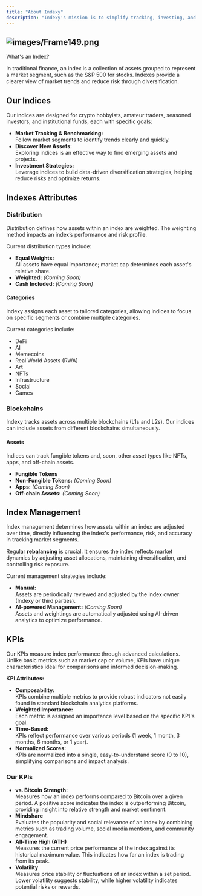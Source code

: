 ```yaml
---
title: "About Indexy"
description: "Indexy's mission is to simplify tracking, investing, and learning about crypto markets. Today, following crypto markets is outdated. With new sectors emerging across multiple blockchains, tracking individual coins isn't enough. We need smarter tools to spot trends, reduce risk, and understand market dynamics clearly."
---
```


## ![images/Frame149.png](/images/Frame149.png)

What's an Index?

In traditional finance, an index is a collection of assets grouped to represent a market segment, such as the S&P 500 for stocks. Indexes provide a clearer view of market trends and reduce risk through diversification.

## Our Indices

Our indices are designed for crypto hobbyists, amateur traders, seasoned investors, and institutional funds, each with specific goals:

- **Market Tracking & Benchmarking:**\
  Follow market segments to identify trends clearly and quickly.
- **Discover New Assets:**\
  Exploring indices is an effective way to find emerging assets and projects.
- **Investment Strategies:**\
  Leverage indices to build data-driven diversification strategies, helping reduce risks and optimize returns.

## Indexes Attributes

### Distribution

Distribution defines how assets within an index are weighted. The weighting method impacts an index’s performance and risk profile.

Current distribution types include:

- **Equal Weights:**\
  All assets have equal importance; market cap determines each asset's relative share.
- **Weighted:** _(Coming Soon)_
- **Cash Included:** _(Coming Soon)_

#### Categories

Indexy assigns each asset to tailored categories, allowing indices to focus on specific segments or combine multiple categories.

Current categories include:

- DeFi
- AI
- Memecoins
- Real World Assets (RWA)
- Art
- NFTs
- Infrastructure
- Social
- Games

### Blockchains

Indexy tracks assets across multiple blockchains (L1s and L2s). Our indices can include assets from different blockchains simultaneously.

#### Assets

Indices can track fungible tokens and, soon, other asset types like NFTs, apps, and off-chain assets.

- **Fungible Tokens**
- **Non-Fungible Tokens:** _(Coming Soon)_
- **Apps:** _(Coming Soon)_
- **Off-chain Assets:** _(Coming Soon)_

## Index Management

Index management determines how assets within an index are adjusted over time, directly influencing the index's performance, risk, and accuracy in tracking market segments.

Regular **rebalancing** is crucial. It ensures the index reflects market dynamics by adjusting asset allocations, maintaining diversification, and controlling risk exposure.

Current management strategies include:

- **Manual:**\
  Assets are periodically reviewed and adjusted by the index owner (Indexy or third parties).
- **AI-powered Management:** _(Coming Soon)_\
  Assets and weightings are automatically adjusted using AI-driven analytics to optimize performance.

## KPIs

Our KPIs measure index performance through advanced calculations. Unlike basic metrics such as market cap or volume, KPIs have unique characteristics ideal for comparisons and informed decision-making.

**KPI Attributes:**

- **Composability:**\
  KPIs combine multiple metrics to provide robust indicators not easily found in standard blockchain analytics platforms.
- **Weighted Importance:**\
  Each metric is assigned an importance level based on the specific KPI's goal.
- **Time-Based:**\
  KPIs reflect performance over various periods (1 week, 1 month, 3 months, 6 months, or 1 year).
- **Normalized Scores:**\
  KPIs are normalized into a single, easy-to-understand score (0 to 10), simplifying comparisons and impact analysis.

### Our KPIs

- **vs. Bitcoin Strength:**\
  Measures how an index performs compared to Bitcoin over a given period. A positive score indicates the index is outperforming Bitcoin, providing insight into relative strength and market sentiment.
- **Mindshare**\
  Evaluates the popularity and social relevance of an index by combining metrics such as trading volume, social media mentions, and community engagement.
- **All-Time High (ATH)**\
  Measures the current price performance of the index against its historical maximum value. This indicates how far an index is trading from its peak.
- **Volatility**\
  Measures price stability or fluctuations of an index within a set period. Lower volatility suggests stability, while higher volatility indicates potential risks or rewards.
